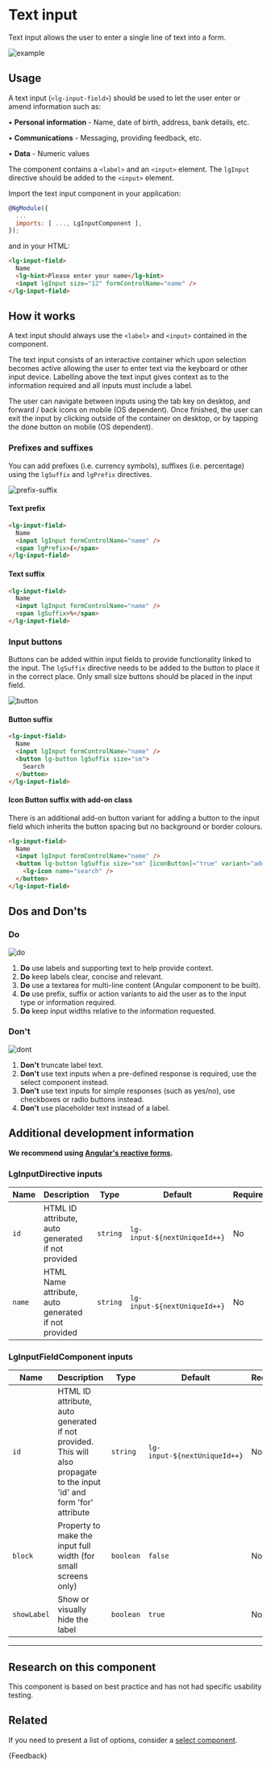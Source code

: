 
<Meta title="Components/Forms/Text input/Guide" />

# Text input

<p class="standfirst">Text input allows the user to enter a single line of text into a form.</p>

![example](docs/text-input/example.png)

## Usage

A text input (`<lg-input-field>`) should be used to let the user enter or amend information such as:

• **Personal information** - Name, date of birth, address, bank details, etc.

• **Communications** - Messaging, providing feedback, etc.

• **Data** - Numeric values

The component contains a `<label>` and an `<input>` element. The `lgInput` directive should be added to the `<input>` element.

Import the text input component in your application:

```js
@NgModule({
  ...
  imports: [ ..., LgInputComponent ],
});
```

and in your HTML:

```html
<lg-input-field>
  Name
  <lg-hint>Please enter your name</lg-hint>
  <input lgInput size="12" formControlName="name" />
</lg-input-field>
```

## How it works

A text input should always use the `<label>` and `<input>` contained in the component.

The text input consists of an interactive container which upon selection becomes active allowing the user to enter text via the keyboard or other input device. Labelling above the text input gives context as to the information required and all inputs must include a label.

The user can navigate between inputs using the tab key on desktop, and forward / back icons on mobile (OS dependent). Once finished, the user can exit the input by clicking outside of the container on desktop, or by tapping the done button on mobile (OS dependent).

### Prefixes and suffixes

You can add prefixes (i.e. currency symbols), suffixes (i.e. percentage) using the `lgSuffix` and `lgPrefix` directives.

![prefix-suffix](docs/text-input/prefix-suffix.png)

#### Text prefix

```html
<lg-input-field>
  Name
  <input lgInput formControlName="name" />
  <span lgPrefix>£</span>
</lg-input-field>
```

#### Text suffix

```html
<lg-input-field>
  Name
  <input lgInput formControlName="name" />
  <span lgSuffix>%</span>
</lg-input-field>
```

### Input buttons

Buttons can be added within input fields to provide functionality linked to the input. The `lgSuffix` directive needs to be added to the button to place it in the correct place. Only small size buttons should be placed in the input field.

![button](docs/text-input/button.png)

#### Button suffix

```html
<lg-input-field>
  Name
  <input lgInput formControlName="name" />
  <button lg-button lgSuffix size="sm">
    Search
  </button>
</lg-input-field>
```

#### Icon Button suffix with add-on class

There is an additional add-on button variant for adding a button to the input field which inherits the button spacing but no background or border colours.

```html
<lg-input-field>
  Name
  <input lgInput formControlName="name" />
  <button lg-button lgSuffix size="sm" [iconButton]="true" variant="add-on">
    <lg-icon name="search" />
  </button>
</lg-input-field>
```

## Dos and Don'ts

### Do

![do](docs/text-input/do.png)

1. **Do** use labels and supporting text to help provide context.
2. **Do** keep labels clear, concise and relevant.
3. **Do** use a textarea for multi-line content (Angular component to be built).
4. **Do** use prefix, suffix or action variants to aid the user as to the input type or information required.
5. **Do** keep input widths relative to the information requested.

### Don't

![dont](docs/text-input/dont.png)

1. **Don't** truncate label text.
2. **Don't** use text inputs when a pre-defined response is required, use the select component instead.
3. **Don't** use text inputs for simple responses (such as yes/no), use checkboxes or radio buttons instead.
4. **Don't** use placeholder text instead of a label.

## Additional development information

**We recommend using <a href="https://angular.io/guide/reactive-forms" target="_blank">Angular's reactive forms</a>.**

### LgInputDirective inputs

| Name   | Description                                         | Type     | Default                      | Required |
|--------|-----------------------------------------------------|----------|------------------------------|----------|
| `id`   | HTML ID attribute, auto generated if not provided   | `string` | `lg-input-${nextUniqueId++}` | No       |
| `name` | HTML Name attribute, auto generated if not provided | `string` | `lg-input-${nextUniqueId++}` | No       |

### LgInputFieldComponent inputs

| Name        | Description                                                                                                            | Type      | Default                      | Required |
|-------------|------------------------------------------------------------------------------------------------------------------------|-----------|------------------------------|----------|
| `id`        | HTML ID attribute, auto generated if not provided. This will also propagate to the input 'id' and form 'for' attribute | `string`  | `lg-input-${nextUniqueId++}` | No       |
| `block`     | Property to make the input full width (for small screens only)                                                         | `boolean` | `false`                      | No       |
| `showLabel` | Show or visually hide the label                                                                                        | `boolean` | `true`                       | No       |

***

## Research on this component

This component is based on best practice and has not had specific usability testing.

## Related

If you need to present a list of options, consider a [select component](./?path=/docs/components-forms-select-guide--docs).

<Markdown>
  {Feedback}
</Markdown>
